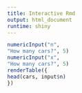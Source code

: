 ```yaml
---
title: Interactive Rmd
output: html_document
runtime: shiny
---
```

  
```r
numericInput("n",
"How many cars?", 5) 
numericInput("x",
"How many cars?", 5) 
renderTable({
head(cars, input$n)
})
```

